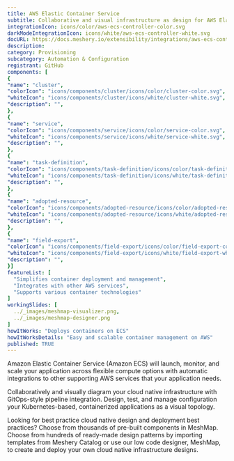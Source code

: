 ```yaml
---
title: AWS Elastic Container Service
subtitle: Collaborative and visual infrastructure as design for AWS Elastic Container Service
integrationIcon: icons/color/aws-ecs-controller-color.svg
darkModeIntegrationIcon: icons/white/aws-ecs-controller-white.svg
docURL: https://docs.meshery.io/extensibility/integrations/aws-ecs-controller
description: 
category: Provisioning
subcategory: Automation & Configuration
registrant: GitHub
components: [
{
"name": "cluster",
"colorIcon": "icons/components/cluster/icons/color/cluster-color.svg",
"whiteIcon": "icons/components/cluster/icons/white/cluster-white.svg",
"description": "",
},
{
"name": "service",
"colorIcon": "icons/components/service/icons/color/service-color.svg",
"whiteIcon": "icons/components/service/icons/white/service-white.svg",
"description": "",
},
{
"name": "task-definition",
"colorIcon": "icons/components/task-definition/icons/color/task-definition-color.svg",
"whiteIcon": "icons/components/task-definition/icons/white/task-definition-white.svg",
"description": "",
},
{
"name": "adopted-resource",
"colorIcon": "icons/components/adopted-resource/icons/color/adopted-resource-color.svg",
"whiteIcon": "icons/components/adopted-resource/icons/white/adopted-resource-white.svg",
"description": "",
},
{
"name": "field-export",
"colorIcon": "icons/components/field-export/icons/color/field-export-color.svg",
"whiteIcon": "icons/components/field-export/icons/white/field-export-white.svg",
"description": "",
}]
featureList: [
  "Simplifies container deployment and management",
  "Integrates with other AWS services",
  "Supports various container technologies"
]
workingSlides: [
  ../_images/meshmap-visualizer.png,
  ../_images/meshmap-designer.png
]
howItWorks: "Deploys containers on ECS"
howItWorksDetails: "Easy and scalable container management on AWS"
published: TRUE
---
```

<p>
Amazon Elastic Container Service (Amazon ECS) will launch, monitor, and scale your application across flexible compute options with automatic integrations to other supporting AWS services that your application needs. 
</p>
<p>
    Collaboratively and visually diagram your cloud native infrastructure with GitOps-style pipeline integration. Design, test, and manage configuration your Kubernetes-based, containerized applications as a visual topology.
</p>
<p>
    Looking for best practice cloud native design and deployment best practices? Choose from thousands of pre-built components in MeshMap. Choose from hundreds of ready-made design patterns by importing templates from Meshery Catalog or use our low code designer, MeshMap, to create and deploy your own cloud native infrastructure designs.
</p>
